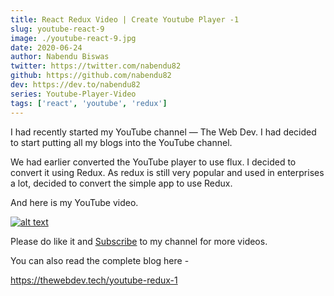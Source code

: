 ```yaml
---
title: React Redux Video | Create Youtube Player -1
slug: youtube-react-9
image: ./youtube-react-9.jpg
date: 2020-06-24
author: Nabendu Biswas
twitter: https://twitter.com/nabendu82
github: https://github.com/nabendu82
dev: https://dev.to/nabendu82
series: Youtube-Player-Video
tags: ['react', 'youtube', 'redux']
---
```


I had recently started my YouTube channel — The Web Dev. I had decided to start putting all my blogs into the YouTube channel.

We had earlier converted the YouTube player to use flux. I decided to convert it using Redux.
As redux is still very popular and used in enterprises a lot, decided to convert the simple app to use Redux.

And here is my YouTube video.

<div className={styles.image__small}>

[![alt text](https://res.cloudinary.com/dxkxvfo2o/image/upload/v1592971091/youtube-redux_mmap3q.png)](https://youtu.be/JAPLju_F9uc "Youtube Player Redux - 1")

</div>

Please do like it and [Subscribe](https://www.youtube.com/channel/UCRf7mazcufqZxd2pR3oQJuQ?sub_confirmation=1) to my channel for more videos.

You can also read the complete blog here -

https://thewebdev.tech/youtube-redux-1
